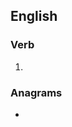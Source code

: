 ==English==

===Verb===
{{head|en|verb form}}

# {{en-past of|prorate}}

===Anagrams===
* {{anagrams|en|parroted|predator|protrade|teardrop}}